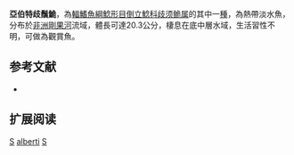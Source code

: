 {{Speciesbox 
| taxon =  Synodontis alberti
| status = LC
| status_system = IUCN3.1
| authority = [[Schilthuis|Schilthuis]], 1891
| synonyms =  
}}

'''亞伯特歧鬚鮠'''，為[[輻鰭魚綱|輻鰭魚綱]][[鯰形目|鯰形目]][[倒立鯰科|倒立鯰科]][[歧须𬶏属|歧须𬶏属]]的其中一[[種|種]]，為熱帶淡水魚，分布於[[非洲|非洲]][[剛果河|剛果河]]流域，體長可達20.3公分，棲息在底中層水域，生活習性不明，可做為觀賞魚。

==参考文献==
*{{FishBase_species|genus=Synodontis|species=alberti|year=2015|month=5}}

== 扩展阅读 ==
{{refbegin}}
{{wikispecies-inline|Synodontis alberti|亞伯特歧鬚鮠}}
{{refend}}
{{Taxonbar|from=Q3755426}}

[[Category:觀賞魚|S]]
[[Category:歧鬚鮠屬|alberti]]
[[Category:1891年描述的魚類|S]]